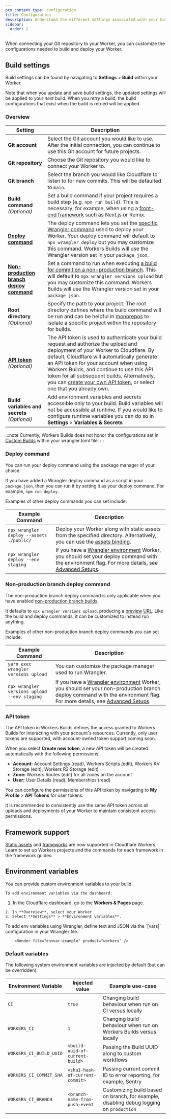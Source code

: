 ```yaml
---
pcx_content_type: configuration
title: Configuration
description: Understand the different settings associated with your build.
sidebar:
  order: 2
---
```



When connecting your Git repository to your Worker, you can customize the configurations needed to build and deploy your Worker.

## Build settings

Build settings can be found by navigating to **Settings** > **Build** within your Worker.

Note that when you update and save build settings, the updated settings will be applied to your _next_ build. When you _retry_ a build, the build configurations that exist when the build is retried will be applied.

### Overview

| Setting                                                                                                               | Description                                                                                                                                                                                                                                                                                                                                                                                                                                                                            |
| --------------------------------------------------------------------------------------------------------------------- | -------------------------------------------------------------------------------------------------------------------------------------------------------------------------------------------------------------------------------------------------------------------------------------------------------------------------------------------------------------------------------------------------------------------------------------------------------------------------------------- |
| **Git account**                                                                                                       | Select the Git account you would like to use. After the initial connection, you can continue to use this Git account for future projects.                                                                                                                                                                                                                                                                                                                                              |
| **Git repository**                                                                                                    | Choose the Git repository you would like to connect your Worker to.                                                                                                                                                                                                                                                                                                                                                                                                                    |
| **Git branch**                                                                                                        | Select the branch you would like Cloudflare to listen to for new commits. This will be defaulted to `main`.                                                                                                                                                                                                                                                                                                                                                                            |
| **Build command** _(Optional)_                                                                                        | Set a build command if your project requires a build step (e.g. `npm run build`). This is necessary, for example, when using a [front-end framework](/workers/ci-cd/builds/configuration/#framework-support) such as Next.js or Remix.                                                                                                                                                                                                                                                 |
| **[Deploy command](/workers/ci-cd/builds/configuration/#deploy-command)**                                             | The deploy command lets you set the [specific Wrangler command](/workers/wrangler/commands/#deploy) used to deploy your Worker. Your deploy command will default to `npx wrangler deploy` but you may customize this command. Workers Builds will use the Wrangler version set in your `package json`.                                                                                                                                                                                 |
| **[Non-production branch deploy command](/workers/ci-cd/builds/configuration/#non-production-branch-deploy-command)** | Set a command to run when executing [a build for commit on a non-production branch](/workers/ci-cd/builds/build-branches/#configure-non-production-branch-builds). This will default to `npx wrangler versions upload` but you may customize this command. Workers Builds will use the Wrangler version set in your `package json`.                                                                                                                                                    |
| **Root directory** _(Optional)_                                                                                       | Specify the path to your project. The root directory defines where the build command will be run and can be helpful in [monorepos](/workers/ci-cd/builds/advanced-setups/#monorepos) to isolate a specific project within the repository for builds.                                                                                                                                                                                                                                   |
| **[API token](/workers/ci-cd/builds/configuration/#api-token)** _(Optional)_                                          | The API token is used to authenticate your build request and authorize the upload and deployment of your Worker to Cloudflare. By default, Cloudflare will automatically generate an API token for your account when using Workers Builds, and continue to use this API token for all subsequent builds. Alternatively, you can [create your own API token](/workers/wrangler/migration/v1-to-v2/wrangler-legacy/authentication/#generate-tokens), or select one that you already own. |
| **Build variables and secrets** _(Optional)_                                                                          | Add environment variables and secrets accessible only to your build. Build variables will not be accessible at runtime. If you would like to configure runtime variables you can do so in **Settings** > **Variables & Secrets**                                                                                                                                                                                                                                                       |

:::note
Currently, Workers Builds does not honor the configurations set in [Custom Builds](/workers/wrangler/custom-builds/) within your wrangler.toml file.
:::

### Deploy command

You can run your deploy command using the package manager of your choice.

If you have added a Wrangler deploy command as a script in your `package.json`, then you can run it by setting it as your deploy command. For example, `npm run deploy`.

Examples of other deploy commands you can set include:

| Example Command                          | Description                                                                                                                                                                                                                                                                     |
| ---------------------------------------- | ------------------------------------------------------------------------------------------------------------------------------------------------------------------------------------------------------------------------------------------------------------------------------- |
| `npx wrangler deploy --assets ./public/` | Deploy your Worker along with static assets from the specified directory. Alternatively, you can use the [assets binding](/workers/static-assets/binding/).                                                                                                                     |
| `npx wrangler deploy --env staging`      | If you have a [Wrangler environment](/workers/ci-cd/builds/advanced-setups/#wrangler-environments) Worker, you should set your deploy command with the environment flag. For more details, see [Advanced Setups](/workers/ci-cd/builds/advanced-setups/#wrangler-environments). |

### Non-production branch deploy command

The non-production branch deploy command is only applicable when you have enabled [non-production branch builds](/workers/ci-cd/builds/build-branches/#configure-non-production-branch-builds).

It defaults to `npx wrangler versions upload`, producing a [preview URL](/workers/configuration/previews/). Like the build and deploy commands, it can be customized to instead run anything.

Examples of other non-production branch deploy commands you can set include:

| Example Command                              | Description                                                                                                                                                                                                                                                                                           |
| -------------------------------------------- | ----------------------------------------------------------------------------------------------------------------------------------------------------------------------------------------------------------------------------------------------------------------------------------------------------- |
| `yarn exec wrangler versions upload`         | You can customize the package manager used to run Wrangler.                                                                                                                                                                                                                                           |
| `npx wrangler versions upload --env staging` | If you have a [Wrangler environment](/workers/ci-cd/builds/advanced-setups/#wrangler-environments) Worker, you should set your non-production branch deploy command with the environment flag. For more details, see [Advanced Setups](/workers/ci-cd/builds/advanced-setups/#wrangler-environments). |

### API token

The API token in Workers Builds defines the access granted to Workers Builds for interacting with your account's resources. Currently, only user tokens are supported, with account-owned token support coming soon.

When you select **Create new token**, a new API token will be created automatically with the following permissions:

- **Account:** Account Settings (read), Workers Scripts (edit), Workers KV Storage (edit), Workers R2 Storage (edit)
- **Zone:** Workers Routes (edit) for all zones on the account
- **User:** User Details (read), Memberships (read)

You can configure the permissions of this API token by navigating to **My Profile** > **API Tokens** for user tokens.

It is recommended to consistently use the same API token across all uploads and deployments of your Worker to maintain consistent access permissions.

## Framework support

[Static assets](/workers/static-assets/) and [frameworks](/workers/framework-guides/) are now supported in Cloudflare Workers. Learn to set up Workers projects and the commands for each framework in the framework guides:

<DirectoryListing folder="workers/framework-guides" maxDepth={4} />

## Environment variables

You can provide custom environment variables to your build.

<Tabs>
  <TabItem label="Dashboard">

	To add environment variables via the dashboard:

  1. In the Cloudflare dashboard, go to the **Workers & Pages** page.

   <DashButton url="/?to=/:account/workers-and-pages" />

	2. In **Overview**, select your Worker.
	3. Select **Settings** > **Environment variables**.
  </TabItem>
  <TabItem label="Wrangler">
    To add env variables using Wrangler, define text and JSON via the `[vars]` configuration in your Wrangler file.

		<Render file="envvar-example" product="workers" />
  </TabItem>
</Tabs>

### Default variables

The following system environment variables are injected by default (but can be overridden):

| Environment Variable    | Injected value                  | Example use-case                                                                        |
| ----------------------- | ------------------------------- | --------------------------------------------------------------------------------------- |
| `CI`                    | `true`                          | Changing build behaviour when run on CI versus locally                                  |
| `WORKERS_CI`            | `1`                             | Changing build behaviour when run on Workers Builds versus locally                      |
| `WORKERS_CI_BUILD_UUID` | `<build-uuid-of-current-build>` | Passing the Build UUID along to custom workflows                                        |
| `WORKERS_CI_COMMIT_SHA` | `<sha1-hash-of-current-commit>` | Passing current commit ID to error reporting, for example, Sentry                       |
| `WORKERS_CI_BRANCH`     | `<branch-name-from-push-event`  | Customizing build based on branch, for example, disabling debug logging on `production` |